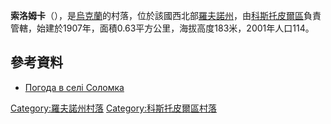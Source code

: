 {{coord|50|49|29|N|26|13|53|E|scale:30000|display=title}}

'''索洛姆卡'''（{{lang-uk|Соломка}}），是[[烏克蘭|烏克蘭]]的村落，位於該國西北部[[羅夫諾州|羅夫諾州]]，由[[科斯托皮爾區|科斯托皮爾區]]負責管轄，始建於1907年，面積0.63平方公里，海拔高度183米，2001年人口114。

==參考資料==
* [http://weather.in.ua/ua/rovenskaja/24465 Погода в селі Соломка]

{{DEFAULTSORT:Соломка}}
[[Category:羅夫諾州村落|Category:羅夫諾州村落]]
[[Category:科斯托皮爾區村落|Category:科斯托皮爾區村落]]


{{Rivne-geo-stub}}